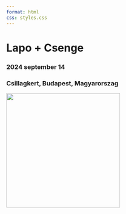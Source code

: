 ```yaml
---
format: html
css: styles.css
---
```


# Lapo + Csenge {.test1}

<style>
  body {
  background-image: url("https://raw.githubusercontent.com/Cpetak/esk_honlap/main/images/test_blue1.png");
  background-size: cover;
  background-repeat: no-repeat;
}
  
</style>

### 2024 september 14 {.test3}


### Csillagkert, Budapest, Magyarorszag {.test3}



<p class="bottom-space">
   
</p>

![](images/mySketch.gif){width=300 fig-align="center"}
